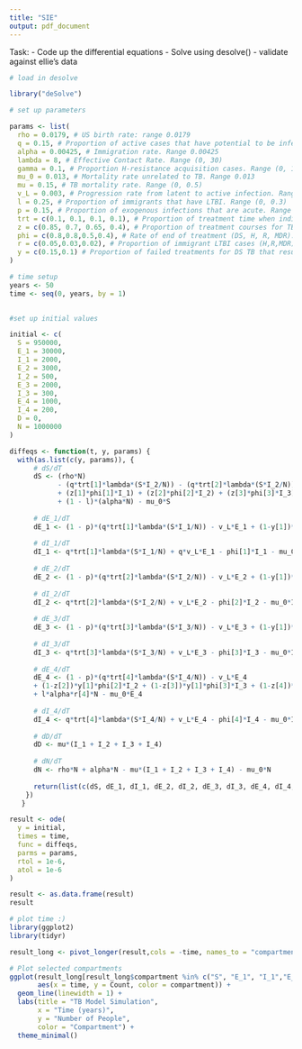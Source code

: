 ```yaml
---
title: "SIE"
output: pdf_document
---
```


Task:
- Code up the differential equations
- Solve using desolve()
- validate against ellie's data

```r
# load in desolve

library("deSolve")

```

```R
# set up parameters

params <- list(
  rho = 0.0179, # US birth rate: range 0.0179
  q = 0.15, # Proportion of active cases that have potential to be infectious. Range (0, 1)
  alpha = 0.00425, # Immigration rate. Range 0.00425
  lambda = 8, # Effective Contact Rate. Range (0, 30)
  gamma = 0.1, # Proportion H-resistance acquisition cases. Range (0, 1)
  mu_0 = 0.013, # Mortality rate unrelated to TB. Range 0.013
  mu = 0.15, # TB mortality rate. Range (0, 0.5)
  v_L = 0.003, # Progression rate from latent to active infection. Range (0, 0.01)
  l = 0.25, # Proportion of immigrants that have LTBI. Range (0, 0.3)
  p = 0.15, # Proportion of exogenous infections that are acute. Range (0, 0.3)
  trt = c(0.1, 0.1, 0.1, 0.1), # Proportion of treatment time when individuals are infectious (I 1-4). Range (0,0.1)
  z = c(0.85, 0.7, 0.65, 0.4), # Proportion of treatment courses for TB (DS,H,R,MDR) that are successful. Ranges [(0.6, 0.9), (0.5, 0.9), (0.5, 0.9), (0.1, 0.8)]
  phi = c(0.8,0.8,0.5,0.4), # Rate of end of treatment (DS, H, R, MDR). Ranges [(0.6, 0.9), (0.5, 0.9), (0.36, 0.5), (0.3, 0.5)]
  r = c(0.05,0.03,0.02), # Proportion of immigrant LTBI cases (H,R,MDR). Ranges [(0, 0.2), (0, 0.2), (0, 0.2)]
  y = c(0.15,0.1) # Proportion of failed treatments for DS TB that result in H- or R-resistance Ranges [(0, 1), (0,1),...NA]
)
```

```r
# time setup
years <- 50
time <- seq(0, years, by = 1)
  
```

```r

#set up initial values

initial <- c(
  S = 950000,
  E_1 = 30000,
  I_1 = 2000,
  E_2 = 3000,
  I_2 = 500,
  E_3 = 2000,
  I_3 = 300,
  E_4 = 1000,
  I_4 = 200,
  D = 0,
  N = 1000000 
)

```

```r

diffeqs <- function(t, y, params) {
  with(as.list(c(y, params)), {
      # dS/dT
      dS <- (rho*N) 
            - (q*trt[1]*lambda*(S*I_2/N)) - (q*trt[2]*lambda*(S*I_2/N)) - (q*trt[3]*lambda*(S*I_3/N)) - (q*trt[4]*lambda*(S*I_4/N)) 
            + (z[1]*phi[1]*I_1) + (z[2]*phi[2]*I_2) + (z[3]*phi[3]*I_3) + (z[4]*phi[4]*I_4)
            + (1 - l)*(alpha*N) - mu_0*S 
      
      # dE_1/dT
      dE_1 <- (1 - p)*(q*trt[1]*lambda*(S*I_1/N)) - v_L*E_1 + (1-y[1])*(1-z[1])*phi[1]*I_1 + l*alpha*(1 - r[1] - r[2] - r[3])*N - mu_0*E_1
      
      # dI_1/dT 
      dI_1 <- q*trt[1]*lambda*(S*I_1/N) + q*v_L*E_1 - phi[1]*I_1 - mu_0*I_1 - mu*I_1
      
      # dE_2/dT
      dE_2 <- (1 - p)*(q*trt[2]*lambda*(S*I_2/N)) - v_L*E_2 + (1-y[1])*(1-z[2])*phi[2]*I_2 + gamma*(1-z[1])*y[1]*phi[1]*I_1 + l*alpha*r[1]*N - mu_0*E_2
      
      # dI_2/dT
      dI_2 <- q*trt[2]*lambda*(S*I_2/N) + v_L*E_2 - phi[2]*I_2 - mu_0*I_2 - mu*I_2
      
      # dE_3/dT
      dE_3 <- (1 - p)*(q*trt[3]*lambda*(S*I_3/N)) - v_L*E_3 + (1-y[1])*(1-z[3])*phi[3]*I_3 + (1-gamma)*(1-z[1])*y[1]*phi[1]*I_1 + l*alpha*r[2]*N - mu_0*E_3
      
      # dI_3/dT
      dI_3 <- q*trt[3]*lambda*(S*I_3/N) + v_L*E_3 - phi[3]*I_3 - mu_0*I_3 - mu*I_3
      
      # dE_4/dT
      dE_4 <- (1 - p)*(q*trt[4]*lambda*(S*I_4/N)) - v_L*E_4 
      + (1-z[2])*y[1]*phi[2]*I_2 + (1-z[3])*y[1]*phi[3]*I_3 + (1-z[4])*phi[4]*I_4
      + l*alpha*r[4]*N - mu_0*E_4
      
      # dI_4/dT
      dI_4 <- q*trt[4]*lambda*(S*I_4/N) + v_L*E_4 - phi[4]*I_4 - mu_0*I_4 - mu*I_4
      
      # dD/dT
      dD <- mu*(I_1 + I_2 + I_3 + I_4)
      
      # dN/dT
      dN <- rho*N + alpha*N - mu*(I_1 + I_2 + I_3 + I_4) - mu_0*N
     
      return(list(c(dS, dE_1, dI_1, dE_2, dI_2, dE_3, dI_3, dE_4, dI_4, dD, dN)))
    })
   }
```


```R
result <- ode(
  y = initial,
  times = time,
  func = diffeqs,
  parms = params,
  rtol = 1e-6,
  atol = 1e-6
)

result <- as.data.frame(result)
result

```
```R
# plot time :)
library(ggplot2)
library(tidyr)  

result_long <- pivot_longer(result,cols = -time, names_to = "compartment", values_to = "Count")

# Plot selected compartments
ggplot(result_long[result_long$compartment %in% c("S", "E_1", "I_1","E_2", "I_2", "E_3", "I_3", "E_4", "I_4", "D","N"), ], 
       aes(x = time, y = Count, color = compartment)) +
  geom_line(linewidth = 1) +
  labs(title = "TB Model Simulation",
       x = "Time (years)",
       y = "Number of People",
       color = "Compartment") +
  theme_minimal()


```
